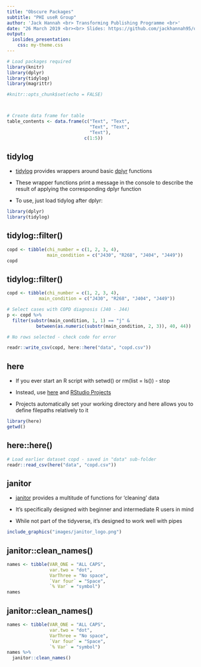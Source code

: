 ```yaml
---
title: "Obscure Packages"
subtitle: "PHI useR Group"
author: 'Jack Hannah <br> Transforming Publishing Programme <br>'
date: "26 March 2019 <br><br> Slides: https://github.com/jackhannah95/obscure-packages/"
output:
  ioslides_presentation:
    css: my-theme.css
---
```


```r
# Load packages required
library(knitr)
library(dplyr)
library(tidylog)
library(magrittr)

#knitr::opts_chunk$set(echo = FALSE)



# Create data frame for table
table_contents <- data.frame(c("Text", "Text",
                               "Text", "Text",
                               "Text"),
                             c(1:5))
```


## tidylog

- [tidylog](https://github.com/elbersb/tidylog) provides wrappers around basic 
[dplyr](https://github.com/tidyverse/dplyr) functions

- These wrapper functions print a message in the console to describe the result 
of applying the corresponding dplyr function

- To use, just load tidylog after dplyr:

```r
library(dplyr)
library(tidylog)
```


## tidylog::filter()

```r
copd <- tibble(chi_number = c(1, 2, 3, 4),
               main_condition = c("J430", "R268", "J404", "J449"))
copd
```


## tidylog::filter()

```r
copd <- tibble(chi_number = c(1, 2, 3, 4),
            main_condition = c("J430", "R268", "J404", "J449"))

# Select cases with COPD diagnosis (J40 - J44)
p <- copd %>%
  filter(substr(main_condition, 1, 1) == "j" &
           between(as.numeric(substr(main_condition, 2, 3)), 40, 44))

# No rows selected - check code for error
```

```r
readr::write_csv(copd, here::here("data", "copd.csv"))
```


## here

- If you ever start an R script with setwd() or rm(list = ls()) - stop

- Instead, use [here](https://github.com/r-lib/here) and [RStudio Projects](https://support.rstudio.com/hc/en-us/articles/200526207-Using-Projects)

- Projects automatically set your working directory and here allows you to 
define filepaths relatively to it

```r
library(here)
getwd()
```


## here::here()

```r
# Load earlier dataset copd - saved in "data" sub-folder
readr::read_csv(here("data", "copd.csv"))
```


## janitor

- [janitor](https://github.com/sfirke/janitor) provides a multitude of functions 
for 'cleaning' data

- It's specifically designed with beginner and intermediate R users in mind

- While not part of the tidyverse, it's designed to work well with pipes

```r
include_graphics("images/janitor_logo.png")
```


## janitor::clean_names()

```r
names <- tibble(VAR_ONE = "ALL CAPS",
                var.two = "dot",
                VarThree = "No space",
                `Var four` = "Space",
                `% Var` = "symbol")
names
```


## janitor::clean_names()

```r
names <- tibble(VAR_ONE = "ALL CAPS",
                var.two = "dot",
                VarThree = "No space",
                `Var four` = "Space",
                `% Var` = "symbol")
names %>%
  janitor::clean_names()
```

